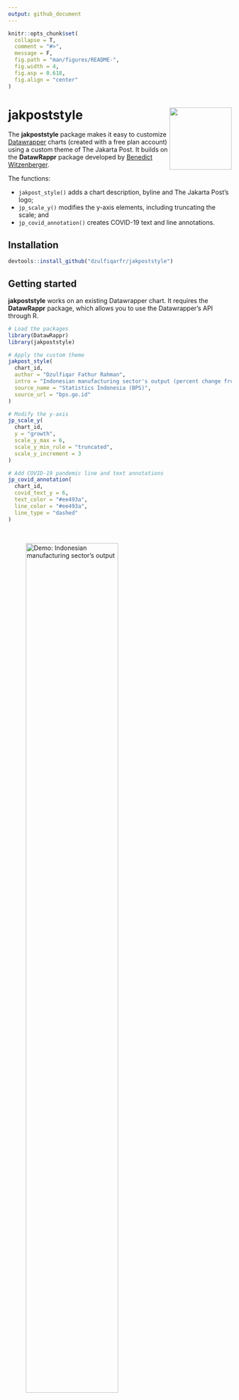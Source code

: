 ```yaml
---
output: github_document
---
```


<!-- README.md is generated from README.Rmd. Please edit that file -->

```r
knitr::opts_chunk$set(
  collapse = T,
  comment = "#>",
  message = F,
  fig.path = "man/figures/README-",
  fig.width = 4, 
  fig.asp = 0.618,
  fig.align = "center"
)
```

# jakpoststyle <img src="man/figures/jakpoststyle_logo.png" align="right" height="140"/>

<!-- badges: start -->

<!-- badges: end -->

The **jakpoststyle** package makes it easy to customize [Datawrapper](https://www.datawrapper.de/) charts (created with a free plan account) using a custom theme of The Jakarta Post. It builds on the **DatawRappr** package developed by [Benedict Witzenberger](https://github.com/munichrocker).

The functions:

-   `jakpost_style()` adds a chart description, byline and The Jakarta Post's logo;  
-   `jp_scale_y()` modifies the y-axis elements, including truncating the scale; and  
-   `jp_covid_annotation()` creates COVID-19 text and line annotations.

## Installation

``` r
devtools::install_github("dzulfiqarfr/jakpoststyle")
```

## Getting started

**jakpoststyle** works on an existing Datawrapper chart. It requires the **DatawRappr** package, which allows you to use the Datawrapper's API through R.

```r
# Load the packages
library(DatawRappr)
library(jakpoststyle)

# Apply the custom theme
jakpost_style(
  chart_id,
  author = "Dzulfiqar Fathur Rahman",
  intro = "Indonesian manufacturing sector's output (percent change from a year earlier)",
  source_name = "Statistics Indonesia (BPS)",
  source_url = "bps.go.id"
)

# Modify the y-axis
jp_scale_y(
  chart_id,
  y = "growth",
  scale_y_max = 6,
  scale_y_min_rule = "truncated",
  scale_y_increment = 3
)

# Add COVID-19 pandemic line and text annotations
jp_covid_annotation(
  chart_id,
  covid_text_y = 6,
  text_color = "#ee493a",
  line_color = "#ee493a",
  line_type = "dashed"
)
```
<br>
<p align="center">
![Demo: Indonesian manufacturing sector's output](man/figures/idn_manufacturing_plot.png){width=70%}
</p>

## R Markdown template

The package also includes an R Markdown template that describes the typical workflow when creating charts on Datawrapper through R.

```r
rmarkdown::draft("my_project.Rmd", template = "jakpoststyle", package = "jakpoststyle")
```

## Note

The package is optimized for line and column charts. Optimization for other chart types will, hopefully, follow in the future.

## Disclaimer

This is not an official template from The Jakarta Post.

## More resources

The package mainly uses the `dw_edit_chart()` function from the **DatawRappr** package, which you can learn [here](https://munichrocker.github.io/DatawRappr/reference/dw_edit_chart.html). You can read Datawrapper's API documentation [here](https://developer.datawrapper.de/reference).
